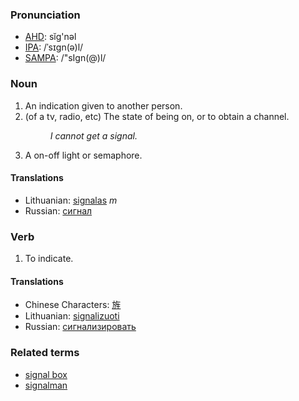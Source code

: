===Pronunciation===
*[[w:AHD|AHD]]: sĭg'nəl
*[[w:IPA|IPA]]: /ˈsɪgn(ə)l/
*[[w:SAMPA|SAMPA]]: /"sIgn(@)l/

===Noun===
#An indication given to another person.
#(of a tv, radio, etc) The state of being on, or to obtain a channel.
#:''I cannot get a signal.''
#A on-off light or semaphore.
====Translations====
*Lithuanian: [[signalas]] ''m''
*Russian: [[сигнал]]

===Verb===

#To indicate.

====Translations====
*Chinese Characters: [[旌]]
*Lithuanian: [[signalizuoti]]
*Russian: [[сигнализировать]]

===Related terms===
*[[signal box]]
*[[signalman]]